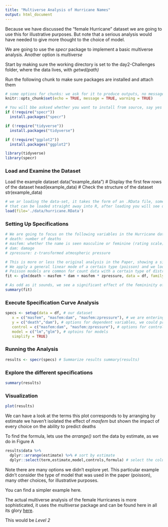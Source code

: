 ```yaml
---
title: "Multiverse Analysis of Hurricane Names"
output: html_document
---
```


Because we have discussed the "female Hurricane" dataset we are going to use this for illustrative purposes. But note that a serious analysis would have needed to give more thought to the choice of model.

We are going to use the *specr* package to implement a basic multiverse analysis. Another option is *multiverse*

Start by making sure the working directory is set to the day2-Challenges folder, where the data lives, with *getwd(path)*

Run the following chunk to make sure packages are installed and attach them

```r

# some options for chunks: we ask for it to produce outputs, no messages or warnings
knitr::opts_chunk$set(echo = TRUE, message = TRUE, warning = TRUE) 

# You will bbe asksed whether you want to install from source, say yes
if (!require("specr")) 
  install.packages("specr") 

if (!require("tidyverse")) 
  install.packages("tidyverse") 

if (!require("ggplot2")) 
  install.packages("ggplot2") 

library(tidyverse)
library(specr)

```

### Load and Examine the Dataset

Load the example dataset data("example_data") \# Display the first few rows of the dataset head(example_data) \# Check the structure of the dataset str(example_data)

```r

# we ar loading the data-set, it takes the form of an .RData file, something
# that can be loaded straight away into R, after loading you will see data.frame object in the  Environment window.
load(file='./data/hurricane.RData')

```

### Setting Up Specifications

```r

# We are going to focus on the following variables in the Hurricane dataset
# death: number of deaths
# masfem: whether the name is seen masculine or feminine (rating scale)
# dam: damage
# zpressure: z-transformed atmospheric pressure

# This is more or less the original analysis in the Paper, showing a significant effect of name "feminity"
# We apply a general linear mode of a certain type (poisson) and we look at ...
# Poisson models are common for count data with a certain type of distribution (e.g., number of deaths, number of neurons action potentials)
fit <- glm(death ~ masfem * dam + masfem * zpressure, data = df, family = "poisson")

# As odd as it sounds, we see a significant effect of the femininity of the hurricane (masfem)
summary(fit)

```

### Execute Specification Curve Analysis

```r
specs <- setup(data = df, # our dataset
   x = c("masfem", "masfem:dam", "masfem:zpressure"), # we are entering options for independent variables, those are our main variables of interest
   y = c("death","dam"), # options for dependent variables, we could predict damage amount instead of deaths
   control = c("masfem:dam", "masfem:zpressure"), # options for control variables, that is other predictors in our model
   model = c("lm","glm"), # optoins for models
   simplify = TRUE)
```

### Running the Analysis

```r
results <- specr(specs) # Summarize results summary(results)

```

### Explore the different specifications 

```r
summary(results)

```

### Visualization

```r
plot(results)

```

We can have a look at the terms this plot corresponds to by arranging by estimate we haven't isolated the effect of *masfem* but shown the impact of every choice on the ability to predict deaths

To find the formula, lets use the *arrange()* sort the data by estimate, as we do in Figure A

```r
results$data %>% 
  dplyr::arrange(estimate) %>% # sort by estimate
  dplyr::select(term,estimate,model,controls,formula) # select the columns you want to see     

```

Note there are many options we didn't explore yet. This particular example didn't consider the type of model that was used in the paper (poisson), many other choices, for illustrative purposes.

You can find a simpler example here.

The actual multiverse analysis of the female Hurricanes is more sophisticated, it uses the *multiverse* package and can be found here in all its glory [here](https://rdrr.io/cran/multiverse/f/vignettes/example-hurricane.Rmd).

This would be *Level 2*
